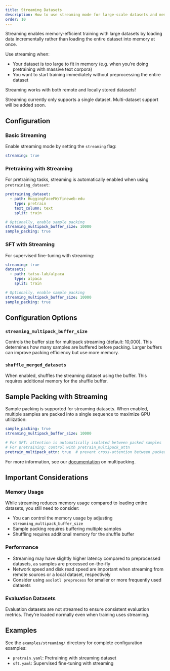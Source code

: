 ```yaml
---
title: Streaming Datasets
description: How to use streaming mode for large-scale datasets and memory-efficient training
order: 10
---
```


Streaming enables memory-efficient training with large datasets by loading data
incrementally rather than loading the entire dataset into memory at once.

Use streaming when:

- Your dataset is too large to fit in memory (e.g. when you're doing pretraining with massive text corpora)
- You want to start training immediately without preprocessing the entire dataset

Streaming works with both remote and locally stored datasets!

::: {.callout-note}
Streaming currently only supports a single dataset. Multi-dataset support will be added soon.
:::


## Configuration

### Basic Streaming

Enable streaming mode by setting the `streaming` flag:

```yaml
streaming: true
```

### Pretraining with Streaming

For pretraining tasks, streaming is automatically enabled when using `pretraining_dataset`:

```yaml
pretraining_dataset:
  - path: HuggingFaceFW/fineweb-edu
    type: pretrain
    text_column: text
    split: train

# Optionally, enable sample packing
streaming_multipack_buffer_size: 10000
sample_packing: true
```

### SFT with Streaming

For supervised fine-tuning with streaming:

```yaml
streaming: true
datasets:
  - path: tatsu-lab/alpaca
    type: alpaca
    split: train

# Optionally, enable sample packing
streaming_multipack_buffer_size: 10000
sample_packing: true
```

## Configuration Options

### `streaming_multipack_buffer_size`

Controls the buffer size for multipack streaming (default: 10,000). This determines how
many samples are buffered before packing. Larger buffers can improve packing efficiency
but use more memory.

### `shuffle_merged_datasets`

When enabled, shuffles the streaming dataset using the buffer. This requires additional
memory for the shuffle buffer.

## Sample Packing with Streaming

Sample packing is supported for streaming datasets. When enabled, multiple samples are
packed into a single sequence to maximize GPU utilization:

```yaml
sample_packing: true
streaming_multipack_buffer_size: 10000

# For SFT: attention is automatically isolated between packed samples
# For pretraining: control with pretrain_multipack_attn
pretrain_multipack_attn: true  # prevent cross-attention between packed samples
```

For more information, see our [documentation](multipack.qmd) on multipacking.

## Important Considerations

### Memory Usage

While streaming reduces memory usage compared to loading entire datasets, you still need
to consider:

- You can control the memory usage by adjusting `streaming_multipack_buffer_size`
- Sample packing requires buffering multiple samples
- Shuffling requires additional memory for the shuffle buffer

### Performance

- Streaming may have slightly higher latency compared to preprocessed datasets, as samples are processed on-the-fly
- Network speed and disk read speed are important when streaming from remote sources or a local dataset, respectively
- Consider using `axolotl preprocess` for smaller or more frequently used datasets

### Evaluation Datasets

Evaluation datasets are not streamed to ensure consistent evaluation metrics. They're
loaded normally even when training uses streaming.

## Examples

See the `examples/streaming/` directory for complete configuration examples:

- `pretrain.yaml`: Pretraining with streaming dataset
- `sft.yaml`: Supervised fine-tuning with streaming
